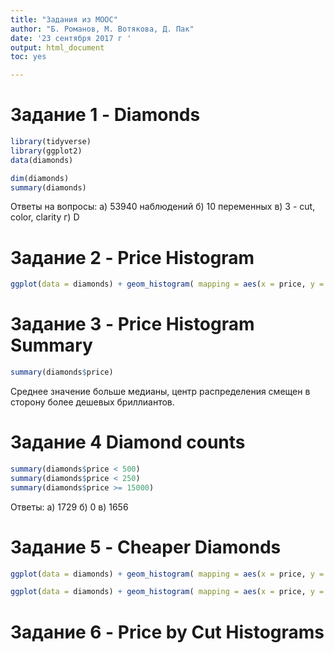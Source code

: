 ```yaml
---
title: "Задания из MOOC"
author: "Б. Романов, М. Вотякова, Д. Пак"
date: '23 сентября 2017 г '
output: html_document
toc: yes

---
```



# Задание 1 - Diamonds

```r
library(tidyverse)
library(ggplot2)
data(diamonds)
```

```r
dim(diamonds)
summary(diamonds)

```
Ответы на вопросы:
а) 53940 наблюдений
б) 10 переменных
в) 3 - cut, color, clarity
г) D

# Задание 2 - Price Histogram

```r
ggplot(data = diamonds) + geom_histogram( mapping = aes(x = price, y = ..count..), binwidth = 500)
```

# Задание 3 - Price Histogram Summary

```r
summary(diamonds$price)
```

Среднее значение больше медианы, центр распределения смещен в сторону более дешевых бриллиантов. 

# Задание 4 Diamond counts

```r

summary(diamonds$price < 500)
summary(diamonds$price < 250)
summary(diamonds$price >= 15000)
```

Ответы: 
а) 1729
б) 0
в) 1656

# Задание 5 - Cheaper Diamonds

```r
ggplot(data = diamonds) + geom_histogram( mapping = aes(x = price, y = ..count..), binwidth = 500) + scale_x_continuous(limits = c(500,1500))

ggplot(data = diamonds) + geom_histogram( mapping = aes(x = price, y = ..count..), binwidth = 200) + scale_x_continuous(limits = c(500,1500))
```


# Задание 6 - Price by Cut Histograms

```r

```


















